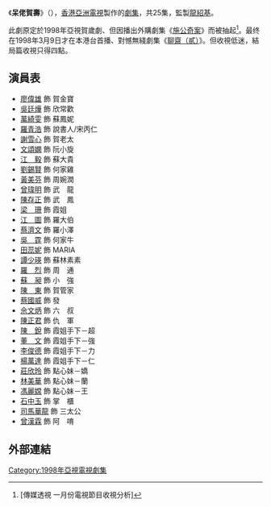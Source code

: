 {{亞視劇集 
| 中文劇名=呆佬賀壽
| 英文劇名={{lang|en|Thou Shalt Not Cheat}}
| 圖像=
| 製作年份=1997年
| aTV-11首播日期=1998年3月9日-1998年4月10日
| aTV-11首播時間=逢星期一至五 19:30-20:30
| 監製=[[龍紹基|龍紹基]]
| 故事=[[陳十三|陳十三]]
| 編導=[[梁欣全|梁欣全]]、[[鄧偉恩|鄧偉恩]]、[[梁國冠|梁國冠]]、[[劉子富|劉子富]]
| 助理編導=[[周家文|周家文]]、[[沈立鳴|沈立鳴]]、[[邱狄文|邱狄文]]、[[鄭君寧|鄭君寧]]<br>[[葉俊傑|葉俊傑]]
| 編劇=[[陳十三|陳十三]]、[[葉天成|葉天成]]、[[石凱婷|石凱婷]]、[[石漢傑|石漢傑]]<br>[[劉思嘉|劉思嘉]]、[[沈立強|沈立強]]
| 製作統籌 =[[黃偉傑|黃偉傑]]
| 編審=[[李漪琳|李漪琳]]
| 集數= 25
| 劇種=古裝
| 主演= {{nowrap|[[廖偉雄|廖偉雄]]、[[萬綺雯|萬綺雯]]、[[文頌嫻|文頌嫻]]、[[劉錫賢|劉錫賢]]<br>[[江圖|江　圖]]、[[謝雪心|謝雪心]]、[[吳廷燁|吳廷燁]]}}
| 主題曲= 《呆佬之歌》
| 作曲= [[鍾志榮|鍾志榮]]
| 填詞= [[鍾志榮|鍾志榮]]
| 主唱= [[廖偉雄|廖偉雄]]、[[劉錫賢|劉錫賢]]、[[蔡濟文|蔡濟文]]<br>[[曾瑋明|曾瑋明]]、[[陳存正|陳存正]]、[[田蕊妮|田蕊妮]]
}}

《'''呆佬賀壽'''》（{{lang-en|'''Thou Shalt Not Cheat'''}}），[[香港|香港]][[亞洲電視|亞洲電視]]製作的[[劇集|劇集]]，共25集，監製[[龍紹基|龍紹基]]。

此劇原定於1998年亞視賀歲劇、但因播出外購劇集《[[施公奇案_(台灣)|施公奇案]]》而被抽起<ref>[傳媒透視 一月份電視節目收視分析]</ref>。最终在1998年3月9日才在本港台首播、對憾無綫劇集《[[聊齋（貳）|聊齋（貳）]]》。但收視低迷，結局篇收視只得四點。

==演員表==
*[[廖偉雄|廖偉雄]] 飾 賀金寶
*[[吳廷燁|吳廷燁]] 飾 欣常歡
*[[萬綺雯|萬綺雯]] 飾 蘇鳳妮
*[[羅青浩|羅青浩]] 飾 說書人/宋丙仁
*[[謝雪心|謝雪心]] 飾 賀老太
*[[文頌嫻|文頌嫻]] 飾 阮小旋
*[[江毅|江　毅]] 飾 蘇大貴
*[[劉錫賢|劉錫賢]] 飾 何家雞
*[[黃美芬|黃美芬]] 飾 周婉潤
*[[曾瑋明|曾瑋明]] 飾 武　龍
*[[陳存正|陳存正]] 飾 武　鳳
*[[梁珊|梁　珊]] 飾 霞姐
*[[江圖|江　圖]] 飾 羅大伯
*[[蔡濟文|蔡濟文]] 飾 羅小澤
*[[吳霆|吳　霆]] 飾 何家牛
*[[田蕊妮|田蕊妮]] 飾 MARIA
*[[譚少瑛|譚少瑛]] 飾 蘇林素素
*[[羅烈|羅　烈]] 飾 周　通
*[[蘇昶|蘇　昶]] 飾 小　強
*[[陳東|陳　東]] 飾 賀管家
*[[蔡國威|蔡國威]] 飾 發
*[[佘文炳|佘文炳]] 飾 六　叔
*[[陳正君|陳正君]] 飾 仇　軍
*[[陳銳|陳　銳]] 飾 霞姐手下－超
*[[董文|董　文]] 飾 霞姐手下－強
*[[李俊德|李俊德]] 飾 霞姐手下－力
*[[楊萬達|楊萬達]] 飾 霞姐手下－仁
*[[莊欣玲|莊欣玲]] 飾 點心妹－嬌
*[[林美華|林美華]] 飾 點心妹－蘭
*[[馮麗嫦|馮麗嫦]] 飾 點心妹－王
*[[石中玉|石中玉]] 飾 掌　櫃
*[[司馬華龍|司馬華龍]] 飾 三太公
*[[曾漢霖|曾漢霖]] 飾 阿　唷

==外部連結==

[[Category:1998年亞視電視劇集|Category:1998年亞視電視劇集]]